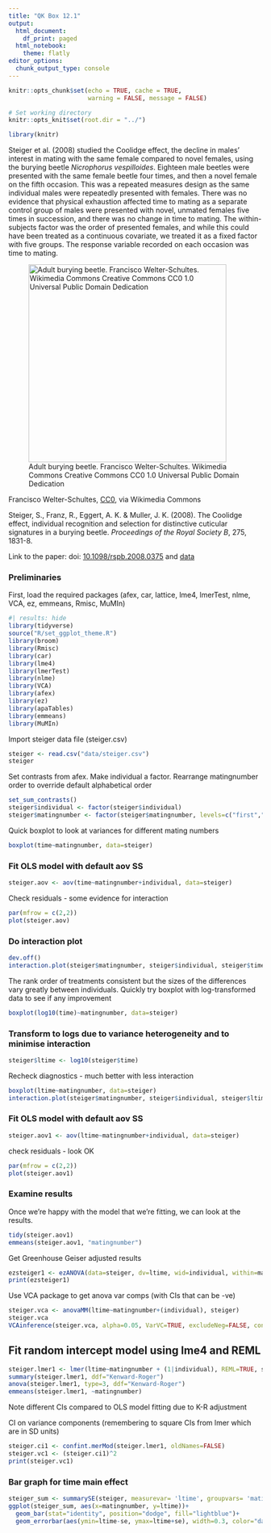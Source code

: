 ```yaml
---
title: "QK Box 12.1"
output:
  html_document:
    df_print: paged
  html_notebook:
    theme: flatly
editor_options:
  chunk_output_type: console
---
```


```r
knitr::opts_chunk$set(echo = TRUE, cache = TRUE, 
                      warning = FALSE, message = FALSE)

# Set working directory
knitr::opts_knit$set(root.dir = "../")

library(knitr)
```

Steiger et al. (2008) studied the Coolidge effect, the decline in males' interest in mating with the same female compared to novel females, using the burying beetle *Nicrophorus vespilloides*. Eighteen male beetles were presented with the same female beetle four times, and then a novel female on the fifth occasion. This was a repeated measures design as the same individual males were repeatedly presented with females. There was no evidence that physical exhaustion affected time to mating as a separate control group of males were presented with novel, unmated females five times in succession, and there was no change in time to mating. The within-subjects factor was the order of presented females, and while this could have been treated as a continuous covariate, we treated it as a fixed factor with five groups. The response variable recorded on each occasion was time to mating.

![Adult burying beetle. Francisco Welter-Schultes. Wikimedia Commons Creative Commons CC0 1.0 Universal Public Domain Dedication](../media/Nicrophorus-vespilloides-04-fws.jpg){width="392"}

Francisco Welter-Schultes, [CC0](https://creativecommons.org/publicdomain/zero/1.0/deed.en), via Wikimedia Commons

Steiger, S., Franz, R., Eggert, A. K. & Muller, J. K. (2008). The Coolidge effect, individual recognition and selection for distinctive cuticular signatures in a burying beetle. *Proceedings of the Royal Society B*, 275, 1831-8.

Link to the paper: doi: [10.1098/rspb.2008.0375](https://doi.org/10.1098/rspb.2008.0375) and [data](http://rspb.royalsocietypublishing.org/content/suppl/2009/02/20/275.1645.1831.DC1.ht%20ml)

### Preliminaries

First, load the required packages (afex, car, lattice, lme4, lmerTest, nlme, VCA, ez, emmeans, Rmisc, MuMIn)

```r
#| results: hide
library(tidyverse)
source("R/set_ggplot_theme.R")
library(broom)
library(Rmisc)
library(car)
library(lme4)
library(lmerTest)
library(nlme)
library(VCA)
library(afex)
library(ez)
library(apaTables)
library(emmeans)
library(MuMIn)
```

Import steiger data file (steiger.csv)

```r
steiger <- read.csv("data/steiger.csv")
steiger
```

Set contrasts from afex. Make individual a factor. Rearrange matingnumber order to override default alphabetical order

```r
set_sum_contrasts()
steiger$individual <- factor(steiger$individual)
steiger$matingnumber <- factor(steiger$matingnumber, levels=c("first","second","third","fourth","fifth"))
```

Quick boxplot to look at variances for different mating numbers

```r
boxplot(time~matingnumber, data=steiger)
```

### Fit OLS model with default aov SS

```r
steiger.aov <- aov(time~matingnumber+individual, data=steiger)
```

Check residuals - some evidence for interaction

```r
par(mfrow = c(2,2))
plot(steiger.aov)
```

### Do interaction plot

```r
dev.off()
interaction.plot(steiger$matingnumber, steiger$individual, steiger$time)
```

The rank order of treatments consistent but the sizes of the differences vary greatly between individuals. Quickly try boxplot with log-transformed data to see if any improvement

```r
boxplot(log10(time)~matingnumber, data=steiger)
```

### Transform to logs due to variance heterogeneity and to minimise interaction

```r
steiger$ltime <- log10(steiger$time)
```

Recheck diagnostics - much better with less interaction

```r
boxplot(ltime~matingnumber, data=steiger)
interaction.plot(steiger$matingnumber, steiger$individual, steiger$ltime)
```

### Fit OLS model with default aov SS

```r
steiger.aov1 <- aov(ltime~matingnumber+individual, data=steiger)
```

check residuals - look OK

```r
par(mfrow = c(2,2))
plot(steiger.aov1)
```

### Examine results

Once we're happy with the model that we're fitting, we can look at the results.

```r
tidy(steiger.aov1)
emmeans(steiger.aov1, "matingnumber")
```

Get Greenhouse Geiser adjusted results

```r
ezsteiger1 <- ezANOVA(data=steiger, dv=ltime, wid=individual, within=matingnumber, type=3, detailed=TRUE)
print(ezsteiger1)
```

Use VCA package to get anova var comps (with CIs that can be -ve)

```r
steiger.vca <- anovaMM(ltime~matingnumber+(individual), steiger)
steiger.vca
VCAinference(steiger.vca, alpha=0.05, VarVC=TRUE, excludeNeg=FALSE, constrainCI=FALSE)
```

## Fit random intercept model using lme4 and REML

```r
steiger.lmer1 <- lmer(ltime~matingnumber + (1|individual), REML=TRUE, steiger)
summary(steiger.lmer1, ddf="Kenward-Roger")
anova(steiger.lmer1, type=3, ddf="Kenward-Roger")
emmeans(steiger.lmer1, ~matingnumber)
```

Note different CIs compared to OLS model fitting due to K-R adjustment

CI on variance components (remembering to square CIs from lmer which are in SD units)

```r
steiger.ci1 <- confint.merMod(steiger.lmer1, oldNames=FALSE)
steiger.vc1 <- (steiger.ci1)^2
print(steiger.vc1)
```

### Bar graph for time main effect

```r
steiger_sum <- summarySE(steiger, measurevar= 'ltime', groupvars= 'matingnumber')
ggplot(steiger_sum, aes(x=matingnumber, y=ltime))+
  geom_bar(stat="identity", position="dodge", fill="lightblue")+
  geom_errorbar(aes(ymin=ltime-se, ymax=ltime+se), width=0.3, color="darkblue")
```

